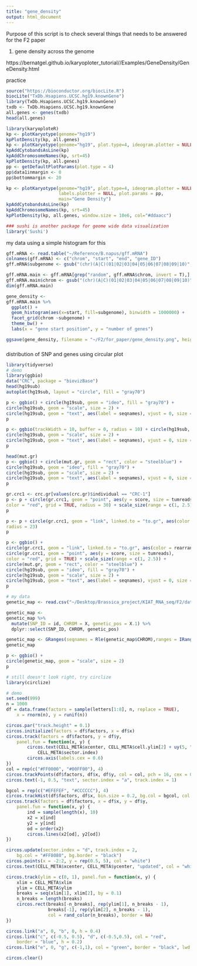 ```yaml
---
title: "gene_density"
output: html_document
---
```


Purpose of this script is to check several things that needs to be answered for the F2 paper 

1) gene density across the genome 

https://bernatgel.github.io/karyoploter_tutorial//Examples/GeneDensity/GeneDensity.html

practice 

```r
source("https://bioconductor.org/biocLite.R")
biocLite("TxDb.Hsapiens.UCSC.hg19.knownGene")
library(TxDb.Hsapiens.UCSC.hg19.knownGene)
txdb <- TxDb.Hsapiens.UCSC.hg19.knownGene
all.genes <- genes(txdb)
head(all.genes)

library(karyoploteR)
kp <- plotKaryotype(genome="hg19")
kpPlotDensity(kp, all.genes)
kp <- plotKaryotype(genome="hg19", plot.type=4, ideogram.plotter = NULL, labels.plotter = NULL)
kpAddCytobandsAsLine(kp)
kpAddChromosomeNames(kp, srt=45)
kpPlotDensity(kp, all.genes)
pp <- getDefaultPlotParams(plot.type = 4)
pp$data1inmargin <- 0
pp$bottommargin <- 20

kp <- plotKaryotype(genome="hg19", plot.type=4, ideogram.plotter = NULL,
                    labels.plotter = NULL, plot.params = pp,
                    main="Gene Density")
kpAddCytobandsAsLine(kp)
kpAddChromosomeNames(kp, srt=45)
kpPlotDensity(kp, all.genes, window.size = 10e6, col="#ddaacc")

### sushi is another package for geome wide data visualization 
library('Sushi')
```

my data using a simple histogram for this 

```r
gff.mRNA <- read.table("~/Reference/B.napus/gff.mRNA")
colnames(gff.mRNA) <- c("chrom", "start", "end", "gene_ID")
gff.mRNA$subgenome <- gsub("(chr)(A|C)(01|02|03|04|05|06|07|08|09|10)", "\\2", gff.mRNA$chrom)

gff.mRNA.main <- gff.mRNA[grep("random", gff.mRNA$chrom, invert = T),]
gff.mRNA.main$chrom <- gsub("(chr)(A|C)(01|02|03|04|05|06|07|08|09|10)", "\\3", gff.mRNA.main$chrom)
dim(gff.mRNA.main) 

gene_density <- 
gff.mRNA.main %>% 
  ggplot() + 
  geom_histogram(aes(x=start, fill=subgenome), binwidth = 1000000) + 
  facet_grid(chrom ~subgenome) + 
  theme_bw() + 
  labs(x = "gene start position", y = "number of genes") 

ggsave(gene_density, filename = "~/F2/for_paper/gene_density.png", height = 8, width = 12)  
```

###

distribution of SNP and genes using circular plot 
```r
library(tidyverse)
# demo 
library(ggbio)
data("CRC", package = "biovizBase")
head(hg19sub)
autoplot(hg19sub, layout = "circle", fill = "gray70")

p <- ggbio() + circle(hg19sub, geom = "ideo", fill = "gray70") +
circle(hg19sub, geom = "scale", size = 2) +
circle(hg19sub, geom = "text", aes(label = seqnames), vjust = 0, size = 3)
p 

p <- ggbio(trackWidth = 10, buffer = 0, radius = 10) + circle(hg19sub, geom = "ideo", fill = "gray70") +
circle(hg19sub, geom = "scale", size = 2) +
circle(hg19sub, geom = "text", aes(label = seqnames), vjust = 0, size = 3)
p

head(mut.gr)
p <- ggbio() + circle(mut.gr, geom = "rect", color = "steelblue") +
circle(hg19sub, geom = "ideo", fill = "gray70") +
circle(hg19sub, geom = "scale", size = 2) +
circle(hg19sub, geom = "text", aes(label = seqnames), vjust = 0, size = 3)
p

gr.crc1 <- crc.gr[values(crc.gr)$individual == "CRC-1"]
p <- p + circle(gr.crc1, geom = "point", aes(y = score, size = tumreads),
color = "red", grid = TRUE, radius = 30) + scale_size(range = c(1, 2.5))
p

p <- p + circle(gr.crc1, geom = "link", linked.to = "to.gr", aes(color = rearrangements),
radius = 23)
p

p <- ggbio() +
circle(gr.crc1, geom = "link", linked.to = "to.gr", aes(color = rearrangements)) +
circle(gr.crc1, geom = "point", aes(y = score, size = tumreads),
color = "red", grid = TRUE) + scale_size(range = c(1, 2.5)) +
circle(mut.gr, geom = "rect", color = "steelblue") +
circle(hg19sub, geom = "ideo", fill = "gray70") +
circle(hg19sub, geom = "scale", size = 2) +
circle(hg19sub, geom = "text", aes(label = seqnames), vjust = 0, size = 3)
p

# my data 
genetic_map <- read.csv("~/Desktop/Brassica_project/KIAT_RNA_seq/F2/data/QTL_analysis/LG.f2.madmapper.final_gen_revised_flipped_C05C08.csv") 

genetic_map <- 
genetic_map %>% 
  mutate(SNP_ID = id, CHROM = X, genetic_pos = X.1) %>% 
  dplyr::select(SNP_ID, CHROM, genetic_pos) 

genetic_map <- GRanges(seqnames = Rle(genetic_map$CHROM),ranges = IRanges(start = genetic_map$genetic_pos, end = genetic_map$genetic_pos))
genetic_map

p <- ggbio() + 
circle(genetic_map, geom = "scale", size = 2) 
p   

# still doesn't look right, try circlize 
library(circlize)

# demo
set.seed(999)
n = 1000
df = data.frame(factors = sample(letters[1:8], n, replace = TRUE),
    x = rnorm(n), y = runif(n))

circos.par("track.height" = 0.1)
circos.initialize(factors = df$factors, x = df$x)
circos.track(factors = df$factors, y = df$y,
    panel.fun = function(x, y) {
        circos.text(CELL_META$xcenter, CELL_META$cell.ylim[2] + uy(5, "mm"), 
            CELL_META$sector.index)
        circos.axis(labels.cex = 0.6)
})
col = rep(c("#FF0000", "#00FF00"), 4)
circos.trackPoints(df$factors, df$x, df$y, col = col, pch = 16, cex = 0.5)
circos.text(-1, 0.5, "text", sector.index = "a", track.index = 1)

bgcol = rep(c("#EFEFEF", "#CCCCCC"), 4)
circos.trackHist(df$factors, df$x, bin.size = 0.2, bg.col = bgcol, col = NA)
circos.track(factors = df$factors, x = df$x, y = df$y,
    panel.fun = function(x, y) {
        ind = sample(length(x), 10)
        x2 = x[ind]
        y2 = y[ind]
        od = order(x2)
        circos.lines(x2[od], y2[od])
})

circos.update(sector.index = "d", track.index = 2, 
    bg.col = "#FF8080", bg.border = "black")
circos.points(x = -2:2, y = rep(0.5, 5), col = "white")
circos.text(CELL_META$xcenter, CELL_META$ycenter, "updated", col = "white")

circos.track(ylim = c(0, 1), panel.fun = function(x, y) {
    xlim = CELL_META$xlim
    ylim = CELL_META$ylim
    breaks = seq(xlim[1], xlim[2], by = 0.1)
    n_breaks = length(breaks)
    circos.rect(breaks[-n_breaks], rep(ylim[1], n_breaks - 1),
                breaks[-1], rep(ylim[2], n_breaks - 1),
                col = rand_color(n_breaks), border = NA)
})

circos.link("a", 0, "b", 0, h = 0.4)
circos.link("c", c(-0.5, 0.5), "d", c(-0.5,0.5), col = "red",
    border = "blue", h = 0.2)
circos.link("e", 0, "g", c(-1,1), col = "green", border = "black", lwd = 2, lty = 2)

circos.clear()


```

